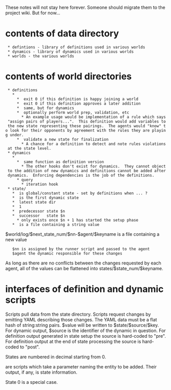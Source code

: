 
These notes will not stay here forever.  Someone should migrate them to the
project wiki.  But for now...

= contents of data directory =

  * defintions - library of definitions used in various worlds
  * dynamics - library of dynamics used in various worlds
  * worlds - the various worlds

= contents of world directories =

  * definitions
    * {{{$id-$name -> ../../definitions/$def}}}
      * {{{add-to-world    - }}} exit 0 if this definition is happy joining a world
      * {{{add-definition  - }}} exit 0 if this definition approves a later addition
      * {{{add-dynamic     - }}} same, but for dynamics
      * {{{start-iteration - }}} optionally perform world prep, validation, etc
        * An example usage would be implementation of a rule which says "assign pairs of players...".  This definition would add variables to the new state representing these pairings.  The agents would "know" to look for their opponents by agreement with the rules they are playing under.
      * {{{end-iteration   - }}} validate a new state for finalization
        * A chance for a definition to detect and note rules violations at the state level.
  * dynamics
    * {{{$id-$name -> ../dynamics/$dyn}}}
      * {{{add-to-world    - }}} same function as definition version
        * The other hooks don't exist for dynamics.  They cannot object to the addition of new dynamics and definitions cannot be added after dynamics.  Enforcing dependencies is the job of the definitions.
      * query
        * iteration hook
  * state/
    * {{{0/}}} is global/constant state - set by definitions when ... ?
    * {{{1/}}} is the first dynamic state
    * {{{current     ->}}} latest state dir
    * {{{start       ->}}} 1 
    * {{{$n/previous -> ../$[$n - 1]}}} predecessor state $n
    * {{{$n/next     -> ../$[$n + 1]}}} successor   state $n
      * only exists once $n + 1 has started the setup phase
    * {{{$n/$keyname}}} is a file containing a string value

$world/log/$next_state_num/$nn-$agent/$keyname is a file containing a new value
    $nn is assigned by the runner script and passed to the agent
    $agent the dynamic responsible for these changes

As long as there are no conflicts between the changes requested by each agent,
all of the values can be flattened into states/$state_num/$keyname.

= interfaces of definition and dynamic scripts =

Scripts pull data from the state directory.  Scripts request changes
by emitting YAML describing those changes.  The YAML data must be a
flat hash of string:string pairs.  $value will be written to
$state/$source/$key.  For dynamic output, $source is the identifier of
the dynamic in question.  For definition output generated in state
setup the source is hard-coded to "pre".  For definition output at the
end of state processing the source is hard-coded to "post".

States are numbered in decimal starting from 0.

{{{$definition/add-*}}} are scripts which take a parameter naming the
entity to be added.  Their output, if any, is state information.

State 0 is a special case.
